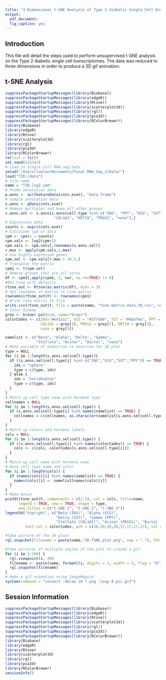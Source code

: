 ```yaml
---
title: "3-Dimensional t-SNE Analysis of Type 2 diabetic Single Cell Ensemble Transcriptomes"
output: 
  pdf_document:
  fig_caption: yes
---
```

  
## Introduction

This file will detail the steps used to perform unsupervised t-SNE analysis on the Type 2 diabetic single cell transcriptomes. The data was reduced to three dimensions in order to produce a 3D gif animation. 

## t-SNE Analysis

```r
suppressPackageStartupMessages(library(Biobase))
suppressPackageStartupMessages(library(edgeR))
suppressPackageStartupMessages(library(Rtsne))
suppressPackageStartupMessages(library(scatterplot3d))
suppressPackageStartupMessages(library(rgl))
suppressPackageStartupMessages(library(pca3d))
suppressPackageStartupMessages(library(RColorBrewer))
library(Biobase)
library(edgeR)
library(Rtsne)
library(scatterplot3d)
library(rgl)
library(pca3d)
library(RColorBrewer)
rm(list = ls())
set.seed(125342)
# Load in Single Cell RNA-seq data
setwd("/Users/lawlon/Documents/Final_RNA_Seq_3/Data/")
load("T2D.rdata")
# File name
name = "T2D.log2.cpm"
# Probe annotation data
p.anns <- as(featureData(cnts.eset), "data.frame")
# Sample annotation data
s.anns <- pData(cnts.eset)
# Remove multiples and keep all other groups
s.anns.sel <- s.anns[s.anns$cell.type %in% c("INS", "PPY", "GCG", "SST", 
                      "COL1A1", "KRT19", "PRSS1", "none"),]
# Expression data
counts <- exprs(cnts.eset)
# Calculate cpm of data
cpm <- cpm(x = counts)
cpm.vals <- log2(cpm+1)
cpm.vals <- cpm.vals[,rownames(s.anns.sel)]
r.max <- apply(cpm.vals,1,max)
# Use highly expressed genes
cpm.sel <- cpm.vals[r.max > 10.5,]
# Transpose the matrix
cpm1 <- t(cpm.sel)
# Remove groups that are all zeros
df <- cpm1[,apply(cpm1, 2, var, na.rm=TRUE) != 0]
#Run tsne with defaults
rtsne_out <- Rtsne(as.matrix(df), dims = 3)
# Set rownames of matrix to tsne matrix
rownames(rtsne_out$Y) <- rownames(cpm1)
# Write tsne matrix to file
write.csv(rtsne_out$Y, file = paste(name, "tsne.matrix.data.3D.csv", sep="."))
# Color Schema
grey <- brewer.pal(n=9, name="Greys")
colorCodes <- c(INS="#e41a1c", GCG = "#377eb8", SST = "#4daf4a", PPY = "#984ea3",
                COL1A1 = grey[9], PRSS1 = grey[7], KRT19 = grey[5],
                none = grey[3])

namelist <- c("Beta", "Alpha", "Delta", "Gamma",
              "Stellate", "Acinar", "Ductal", "none")
# Make variable of endocrine vs exocrine for 3D plot
type = NULL
for (i in 1:length(s.anns.sel$cell.type)){
  if ((s.anns.sel$cell.type[i] %in% c("INS","GCG","SST","PPY")) == TRUE) {
    idx = "sphere"
    type = c(type, idx)
  } else {
    idx = "tetrahedron"
    type = c(type, idx)
  }
}
# Match up cell type name with hormone type
cellnames = NULL
for (i in 1:length(s.anns.sel$cell.type)) {
  if (s.anns.sel$cell.type[i] %in% names(namelist) == TRUE) {
    cellnames = c(cellnames, as.character(namelist[s.anns.sel$cell.type[i]]))
  }
}
# Match up colors and hormone labels
cols = NULL
for (i in 1:length(s.anns.sel$cell.type)) {
  if ((s.anns.sel$cell.type[i] %in% names(colorCodes)) == TRUE) {
    cols <- c(cols, colorCodes[s.anns.sel$cell.type[i]])
  }
}
# Match up cell name with hormone name
# Have cell type name and color
for (i in 1:length(cols)) {
  if (names(cols)[i] %in% names(namelist) == TRUE) {
    names(cols)[i] <- namelist[names(cols)[i]]
  }
}
# Make movie
pca3d(rtsne_out$Y, components = c(1:3), col = cols, title=name, 
      legend = TRUE, new = TRUE, shape = type, 
      axe.titles = c("t-SNE 1", "t-SNE 2", "t-SNE 3"))
legend3d("topright", c("Beta (INS)", "Alpha (GCG)", 
                       "Delta (SST)", "Gamma (PPY)",
                       "Stellate (COL1A1)", "Acinar (PRSS1)", "Ductal (KRT19)", "None"), 
         text.col = colorCodes, pch = c(20,20,20,20,17,17,17,17), col = colorCodes)

#Take picture of the 3d ploot
rgl.snapshot(filename = paste(name,"3D.TSNE.plot.png", sep = "."), fmt = "png")

#Take pictures of multiple angles of the plot to create a gif 
for (i in 1:360) {
  rgl.viewpoint(i, 20)
  filename <- paste(name, formatC(i, digits = 1, width = 3, flag = "0"), ".png", sep = "")
  rgl.snapshot(filename)
}
# Make a gif animation using ImageMagick
system(command = "convert -delay 10 *.png -loop 0 pic.gif")

```

## Session Information
```r
suppressPackageStartupMessages(library(Biobase))
suppressPackageStartupMessages(library(edgeR))
suppressPackageStartupMessages(library(Rtsne))
suppressPackageStartupMessages(library(scatterplot3d))
suppressPackageStartupMessages(library(rgl))
suppressPackageStartupMessages(library(pca3d))
suppressPackageStartupMessages(library(RColorBrewer))
library(Biobase)
library(edgeR)
library(Rtsne)
library(scatterplot3d)
library(rgl)
library(pca3d)
library(RColorBrewer)
sessionInfo()
```
